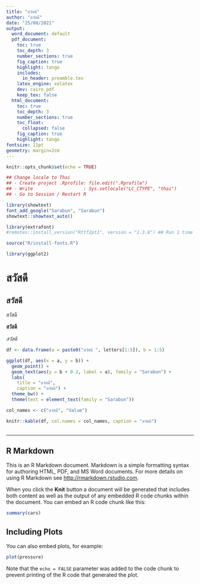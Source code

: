 ```yaml
---
title: "สวัสดี"
author: "สวัสดี"
date: "25/08/2021"
output: 
  word_document: default
  pdf_document:
    toc: true
    toc_depth: 3
    number_sections: true
    fig_caption: true
    highlight: tango
    includes:
      in_header: preamble.tex
    latex_engine: xelatex
    dev: cairo_pdf
    keep_tex: false
  html_document:
    toc: true
    toc_depth: 3
    number_sections: true
    toc_float:
      collapsed: false
    fig_caption: true
    highlight: tango
fontsize: 11pt
geometry: margin=2cm
---
```


```r
knitr::opts_chunk$set(echo = TRUE)

## Change locale to Thai
## - Create project .Rprofile: file.edit(".Rprofile")
## - Write                   : Sys.setlocale("LC_CTYPE", "thai")
## - Go to Session / Restart R

library(showtext)
font_add_google("Sarabun", "Sarabun")
showtext::showtext_auto()

library(extrafont)
#remotes::install_version("Rttf2pt1", version = "1.3.8") ## Run 1 time

source("R/install-fonts.R")

library(ggplot2)


```

# สวัสดี

## สวัสดี

สวัสดี

**สวัสดี**

*สวัสดี*


```r
df <- data.frame(a = paste0("สวัสดี ", letters[1:5]), b = 1:5)

ggplot(df, aes(x = a, y = b)) +
  geom_point() +
  geom_text(aes(y = b + 0.2, label = a), family = "Sarabun") +
  labs(
    title = "สวัสดี",
    caption = "สวัสดี") +
  theme_bw() +
  theme(text = element_text(family = "Sarabun")) 

```

```r

col_names <- c("สวัสดี", "Value")

knitr::kable(df, col.names = col_names, caption = "สวัสดี")
 
```

---

## R Markdown

This is an R Markdown document. Markdown is a simple formatting syntax for authoring HTML, PDF, and MS Word documents. For more details on using R Markdown see <http://rmarkdown.rstudio.com>.

When you click the **Knit** button a document will be generated that includes both content as well as the output of any embedded R code chunks within the document. You can embed an R code chunk like this:

```r
summary(cars)
```

## Including Plots

You can also embed plots, for example:

```r
plot(pressure)
```

Note that the `echo = FALSE` parameter was added to the code chunk to prevent printing of the R code that generated the plot.
